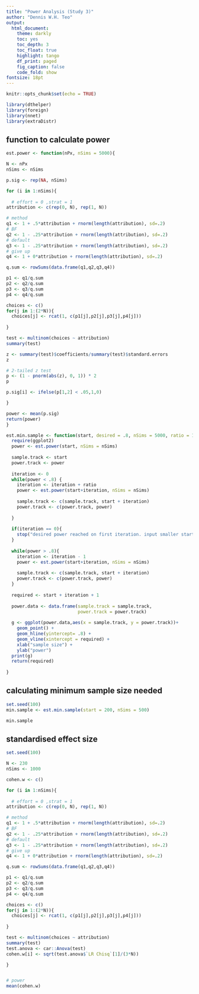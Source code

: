 ---
title: "Power Analysis (Study 3)"
author: "Dennis W.H. Teo"
output: 
  html_document:
    theme: darkly
    toc: yes
    toc_depth: 3
    toc_float: true
    highlight: tango
    df_print: paged
    fig_caption: false
    code_fold: show
fontsize: 18pt
---

```{r setup, include=FALSE}
knitr::opts_chunk$set(echo = TRUE)
```

```{r}
library(dthelper)
library(foreign)
library(nnet)
library(extraDistr)
```



## function to calculate power

```{r }

est.power <- function(nPx, nSims = 5000){

N <- nPx
nSims <- nSims

p.sig <- rep(NA, nSims)

for (i in 1:nSims){
  
  # effort = 0 ,strat = 1
attribution <- c(rep(0, N), rep(1, N))

# method
q1 <- 1 + .5*attribution + rnorm(length(attribution), sd=.2)
# BF
q2 <- 1 - .25*attribution + rnorm(length(attribution), sd=.2)
# default
q3 <- 1 - .25*attribution + rnorm(length(attribution), sd=.2)
# give up
q4 <- 1 + 0*attribution + rnorm(length(attribution), sd=.2)

q.sum <- rowSums(data.frame(q1,q2,q3,q4))

p1 <- q1/q.sum
p2 <- q2/q.sum
p3 <- q3/q.sum
p4 <- q4/q.sum

choices <- c()
for(j in 1:(2*N)){
  choices[j] <- rcat(1, c(p1[j],p2[j],p3[j],p4[j]))
  
}

test <- multinom(choices ~ attribution)
summary(test)

z <- summary(test)$coefficients/summary(test)$standard.errors
z

# 2-tailed z test
p <- (1 - pnorm(abs(z), 0, 1)) * 2
p

p.sig[i] <- ifelse(p[1,2] < .05,1,0)

}

power <- mean(p.sig)
return(power)
}

```


```{r}
est.min.sample <- function(start, desired = .8, nSims = 5000, ratio = 10){
  require(ggplot2)
  power <- est.power(start, nSims = nSims)
  
  sample.track <- start
  power.track <- power
    
  iteration <- 0
  while(power < .8) {
    iteration <- iteration + ratio
    power <- est.power(start+iteration, nSims = nSims)
    
    sample.track <- c(sample.track, start + iteration)
    power.track <- c(power.track, power)
    
  }
  
  if(iteration == 0){
    stop("desired power reached on first iteration. input smaller start value to compute minimum sample required")
  }
  
  while(power > .8){
    iteration <- iteration - 1
    power <- est.power(start+iteration, nSims = nSims)
    
    sample.track <- c(sample.track, start + iteration)
    power.track <- c(power.track, power)
  }
  
  required <- start + iteration + 1
  
  power.data <- data.frame(sample.track = sample.track,
                           power.track = power.track)
  
  g <- ggplot(power.data,aes(x = sample.track, y = power.track))+
    geom_point() +
    geom_hline(yintercept= .8) + 
    geom_vline(xintercept = required) +
    xlab("sample size") +
    ylab("power")
  print(g)
  return(required)
  
}
```

## calculating minimum sample size needed

```{r results='hide', message=F,warning=F}
set.seed(100)
min.sample <- est.min.sample(start = 200, nSims = 500)

```

```{r}
min.sample
```


## standardised effect size

```{r results='hide', message=F,warning=F}

set.seed(100)

N <- 230
nSims <- 1000

cohen.w <- c()

for (i in 1:nSims){
  
  # effort = 0 ,strat = 1
attribution <- c(rep(0, N), rep(1, N))

# method
q1 <- 1 + .5*attribution + rnorm(length(attribution), sd=.2)
# BF
q2 <- 1 - .25*attribution + rnorm(length(attribution), sd=.2)
# default
q3 <- 1 - .25*attribution + rnorm(length(attribution), sd=.2)
# give up
q4 <- 1 + 0*attribution + rnorm(length(attribution), sd=.2)

q.sum <- rowSums(data.frame(q1,q2,q3,q4))

p1 <- q1/q.sum
p2 <- q2/q.sum
p3 <- q3/q.sum
p4 <- q4/q.sum

choices <- c()
for(j in 1:(2*N)){
  choices[j] <- rcat(1, c(p1[j],p2[j],p3[j],p4[j]))
  
}

test <- multinom(choices ~ attribution)
summary(test)
test.anova <- car::Anova(test)
cohen.w[i] <- sqrt(test.anova$`LR Chisq`[1]/(3*N))

}



```

```{r}
# power
mean(cohen.w)
```






